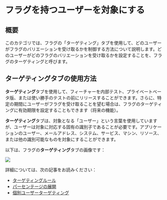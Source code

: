 
# フラグを持つユーザーを対象にする

## 概要 <a href="#overview" id="overview"></a>

このカテゴリでは、フラグの「ターゲティング」タブを使用して、どのユーザーがフラグのバリエーションを受け取るかを制御する方法について説明します。どのユーザーがどのフラグのバリエーションを受け取るかを設定することを、フラグのターゲティングと呼びます。

## ターゲティングタブの使用方法 <a href="#using-the-targeting-tab" id="using-the-targeting-tab"></a>

**ターゲティング**タブを使用して、フィーチャーを内部テスト、プライベートベータ版、または使い勝手のテストの前にリリースすることができます。さらに、特定の期間にユーザーがフラグを受け取ることを望む場合は、フラグのターゲティングに有効期限を設定することもできます（将来の機能）。

**ターゲティング**タブは、対象となる「ユーザー」という言葉を使用していますが、ユーザーは対象に対応する固有の識別子であることが必要です。アプリケーションのユーザー、メールアドレス、システム、サービス、マシン、リソース、または他の識別可能なものを対象にすることができます。

以下は、フラグの**ターゲティング**タブの画像です：

![](../feature-flags/assets/targeting-users-with-flags/001.webp)

詳細については、次の記事をお読みください：

* [ターゲティングルール](targeting-users-with-flags/targeting-rules)
* [パーセンテージの展開](targeting-users-with-flags/percentage-rollouts)
* [個別ユーザーターゲティング](targeting-users-with-flags/individual-user-targeting)